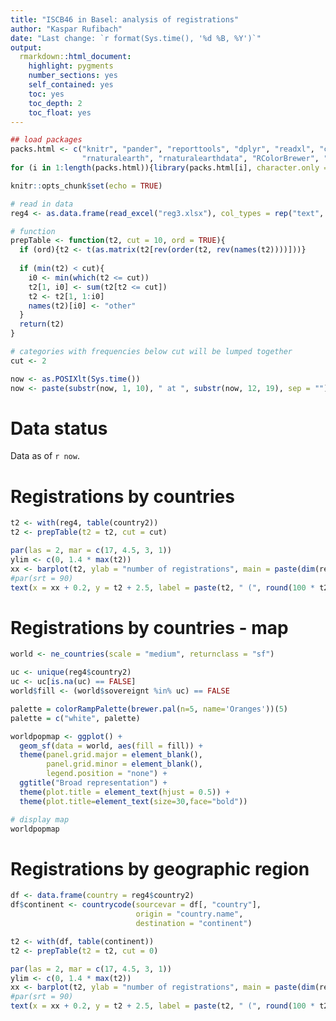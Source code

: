 ```yaml
---
title: "ISCB46 in Basel: analysis of registrations"
author: "Kaspar Rufibach"
date: "Last change: `r format(Sys.time(), '%d %B, %Y')`"
output: 
  rmarkdown::html_document:
    highlight: pygments
    number_sections: yes
    self_contained: yes
    toc: yes
    toc_depth: 2
    toc_float: yes
---
```


```r
## load packages
packs.html <- c("knitr", "pander", "reporttools", "dplyr", "readxl", "countrycode", 
                "rnaturalearth", "rnaturalearthdata", "RColorBrewer", "ggplot2")
for (i in 1:length(packs.html)){library(packs.html[i], character.only = TRUE)}

knitr::opts_chunk$set(echo = TRUE)

# read in data
reg4 <- as.data.frame(read_excel("reg3.xlsx"), col_types = rep("text", 4))

# function
prepTable <- function(t2, cut = 10, ord = TRUE){
  if (ord){t2 <- t(as.matrix(t2[rev(order(t2, rev(names(t2))))]))}
  
  if (min(t2) < cut){
    i0 <- min(which(t2 <= cut))
    t2[1, i0] <- sum(t2[t2 <= cut])
    t2 <- t2[1, 1:i0]
    names(t2)[i0] <- "other"
  }
  return(t2)
}

# categories with frequencies below cut will be lumped together
cut <- 2

now <- as.POSIXlt(Sys.time())
now <- paste(substr(now, 1, 10), " at ", substr(now, 12, 19), sep = "")
```

# Data status

Data as of `r now`.

<!-- # Registrations by institution -->

<!-- ```{r, echo = FALSE, fig.cap = "", fig.align = "center", fig.width = 7, fig.height = 10} -->
<!-- t2 <- with(reg4, table(inst2)) -->
<!-- t2 <- prepTable(t2 = t2, cut = cut) -->

<!-- par(las = 2, mar = c(21, 4.5, 3, 1)) -->
<!-- ylim <- c(0, 1.4 * max(t2)) -->
<!-- xx <- barplot(t2, ylab = "number of registrations", main = paste("Total number of registrations: ", dim(reg4)[1], "\n institution", sep = ""), col = 4, ylim = ylim) -->
<!-- text(x = xx, y = t2, label = paste(t2, " (", round(100 * t2 / sum(t2)), "%)", sep = ""), pos = 3, offset = 2, cex = 0.8, col = 1, srt = 90) -->
<!-- ``` -->
 
# Registrations by countries

```r
t2 <- with(reg4, table(country2))
t2 <- prepTable(t2 = t2, cut = cut)

par(las = 2, mar = c(17, 4.5, 3, 1))
ylim <- c(0, 1.4 * max(t2))
xx <- barplot(t2, ylab = "number of registrations", main = paste(dim(reg4)[1], " registrations from ", with(reg4, length(unique(country2))), " countries", sep = ""), col = 4, ylim = ylim)
#par(srt = 90)
text(x = xx + 0.2, y = t2 + 2.5, label = paste(t2, " (", round(100 * t2 / sum(t2)), "%)", sep = ""), pos = 3, offset = 2, cex = 0.8, col = 1, srt = 90)
```

# Registrations by countries - map

```r
world <- ne_countries(scale = "medium", returnclass = "sf")

uc <- unique(reg4$country2)
uc <- uc[is.na(uc) == FALSE]
world$fill <- (world$sovereignt %in% uc) == FALSE

palette = colorRampPalette(brewer.pal(n=5, name='Oranges'))(5)
palette = c("white", palette)

worldpopmap <- ggplot() +
  geom_sf(data = world, aes(fill = fill)) +
  theme(panel.grid.major = element_blank(), 
        panel.grid.minor = element_blank(),
        legend.position = "none") +
  ggtitle("Broad representation") + 
  theme(plot.title = element_text(hjust = 0.5)) + 
  theme(plot.title=element_text(size=30,face="bold"))

# display map
worldpopmap
```

# Registrations by geographic region

```r
df <- data.frame(country = reg4$country2)
df$continent <- countrycode(sourcevar = df[, "country"],
                            origin = "country.name",
                            destination = "continent")

t2 <- with(df, table(continent))
t2 <- prepTable(t2 = t2, cut = 0)

par(las = 2, mar = c(17, 4.5, 3, 1))
ylim <- c(0, 1.4 * max(t2))
xx <- barplot(t2, ylab = "number of registrations", main = paste(dim(reg4)[1], " registrations from ", with(df, length(unique(continent))), " regions", sep = ""), col = 4, ylim = ylim)
#par(srt = 90)
text(x = xx + 0.2, y = t2 + 2.5, label = paste(t2, " (", round(100 * t2 / sum(t2)), "%)", sep = ""), pos = 3, offset = 2, cex = 0.8, col = 1, srt = 90)
```











